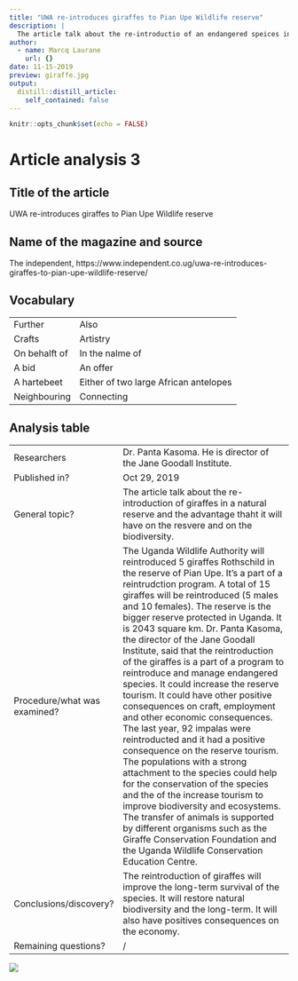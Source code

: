 ```yaml
---
title: "UWA re-introduces giraffes to Pian Upe Wildlife reserve"
description: |
  The article talk about the re-introductio of an endangered speices in a natural reserve : the giraffe
author:
  - name: Marcq Laurane
    url: {}
date: 11-15-2019
preview: giraffe.jpg
output:
  distill::distill_article:
    self_contained: false
---
```


```r
knitr::opts_chunk$set(echo = FALSE)
```

# Article analysis 3

## Title of the article

UWA re-introduces giraffes to Pian Upe Wildlife reserve

## Name of the magazine and source  

The independent, https://www.independent.co.ug/uwa-re-introduces-giraffes-to-pian-upe-wildlife-reserve/

## Vocabulary 

|                     |                                |
| ------------------- | ------------------------------ |
| Further   | Also                   |
| Crafts  | Artistry     |
| On behalft of | In the nalme of |
| A bid | An offer |
| A hartebeet | Either of two large African antelopes |
| Neighbouring | Connecting |

## Analysis table 

|                              |                                                                     |
| ---------------------------- | ------------------------------------------------------------------- |
| Researchers                  | Dr. Panta Kasoma. He is director of the Jane Goodall Institute.                        |
| Published in?                | Oct 29, 2019                                                       |
| General topic?               |  The article talk about the re-introduction of giraffes in a natural reserve and the advantage thaht it will have on the resvere and on the biodiversity.                     |
| Procedure/what was examined? | The Uganda Wildlife Authority will reintroduced 5 giraffes Rothschild in the reserve of Pian Upe. It's a part of a reintrudction program. A total of 15 giraffes will be reintroduced (5 males and 10 females). The reserve is the bigger reserve protected in Uganda. It is 2043 square km. Dr. Panta Kasoma, the director of the Jane Goodall Institute, said that the reintroduction of the giraffes is a part of a program to reintroduce and manage endangered species. It could increase the reserve tourism. It could have other positive consequences on craft, employment and other economic consequences. The last year, 92 impalas were reintroducted and it had a positive consequence on the reserve tourism. The populations with a strong attachment to the species could help for the conservation of the species and the of the increase tourism to improve biodiversity and ecosystems. The transfer of animals is supported by different organisms such as the Giraffe Conservation Foundation and the Uganda Wildlife Conservation Education Centre.
| Conclusions/discovery?       |  The reintroduction of giraffes will improve the long-term survival of the species. It will restore natural biodiversity and the long-term. It will also have positives consequences on the economy.     |
| Remaining questions?         | / | 

![](giraffe2.jpg)




